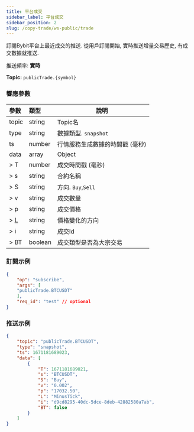 ```yaml
---
title: 平台成交
sidebar_label: 平台成交
sidebar_position: 2
slug: /copy-trade/ws-public/trade
---
```


訂閱Bybit平台上最近成交的推送. 從用戶訂閱開始, 實時推送增量交易歷史, 有成交數據就推送.

推送頻率: **實時**

**Topic:**
`publicTrade.{symbol}`

### 響應參數
| 參數 | 類型 | 說明|
|:----- |:-----|----- |
|topic |string |Topic名 |
|type |string |數據類型. `snapshot`|
|ts |number |行情服務生成數據的時間戳 (毫秒) |
|data |array |Object |
|> T |number |成交時間戳 (毫秒) |
|> s |string |合約名稱  |
|> S |string |方向. `Buy`,`Sell` |
|> v |string |成交數量 |
|> p |string |成交價格 |
|> [L](../enum#tickdirection) |string |價格變化的方向 |
|> i |string |成交Id |
|> BT |boolean |成交類型是否為大宗交易|

### 訂閱示例

```json
{
    "op": "subscribe",
    "args": [
    "publicTrade.BTCUSDT"
    ],
    "req_id": "test" // optional
}
```

### 推送示例

```json
{
    "topic": "publicTrade.BTCUSDT",
    "type": "snapshot",
    "ts": 1671181689023,
    "data": [
        {
            "T": 1671181689021,
            "s": "BTCUSDT",
            "S": "Buy",
            "v": "0.002",
            "p": "17032.50",
            "L": "MinusTick",
            "i": "d9cd8295-40dc-5dce-8deb-42882580a7ab",
            "BT": false
        }
    ]
}
```